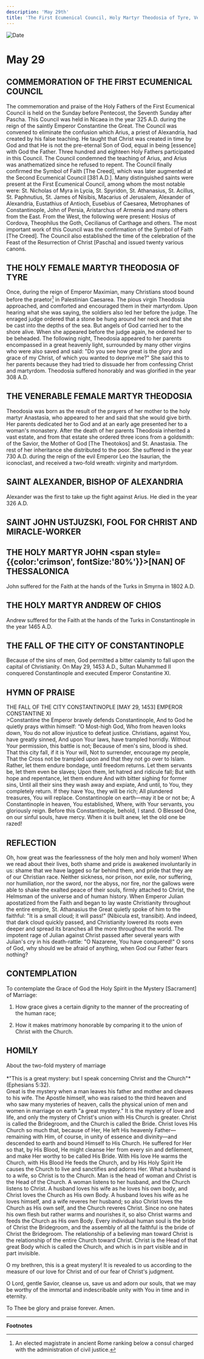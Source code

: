 ```yaml
---
description: 'May 29th'
title: 'The First Ecumenical Council, Holy Martyr Theodosia of Tyre, Venerable Theodosia, St. Alexander, Bishop of Alexandria'
---
```


<CustomPaginator />
<RunningHead />

<Image src="/title-imprint.png" height={68} width={50} alt="Date" className="title-imprint"/>

# <div id="date">May <Image className="four-dot" src="/four-dot.png" height={15} width={15} alt="" />29</div>

## COMMEMORATION OF THE FIRST ECUMENICAL COUNCIL

The commemoration and praise of the Holy Fathers of the First Ecumenical Council is held on the Sunday before Pentecost, the Seventh Sunday after Pascha. This Council was held in Nicaea in the year 325 A.D. during the reign of the saintly Emperor Constantine the Great. The Council was convened to eliminate the confusion which Arius, a priest of Alexandria, had created by his false teaching. He taught that Christ was created in time by God and that He is not the pre-eternal Son of God, equal in being [essence] with God the Father. Three hundred and eighteen Holy Fathers participated in this Council. The Council condemned the teaching of Arius, and Arius was anathematized since he refused to repent. The Council finally confirmed the Symbol of Faith [The Creed], which was later augmented at the Second Ecumenical Council [381 A.D.]. Many distinguished saints were present at the First Ecumenical Council, among whom the most notable were: St. Nicholas of Myra in Lycia, St. Spyridon, St. Athanasius, St. Acillus, St. Paphnutius, St. James of Nisibis, Macarius of Jerusalem, Alexander of Alexandria, Eustathius of Antioch, Eusebius of Caesarea, Metrophanes of Constantinople, John of Persia, Aristarchus of Armenia and many others from the East. From the West, the following were present: Hosius of Cordova, Theophilus the Goth, Cecilianus of Carthage and others. The most important work of this Council was the confirmation of the Symbol of Faith [The Creed]. The Council also established the time of the celebration of the Feast of the Resurrection of Christ [Pascha] and issued twenty various canons.

## THE HOLY FEMALE MARTYR THEODOSIA OF TYRE

Once, during the reign of Emperor Maximian, many Christians stood bound before the praetor[^1] in Palestinian Caesarea. The pious virgin Theodosia approached, and comforted and encouraged them in their martyrdom. Upon hearing what she was saying, the soldiers also led her before the judge. The enraged judge ordered that a stone be hung around her neck and that she be cast into the depths of the sea. But angels of God carried her to the shore alive. When she appeared before the judge again, he ordered her to be beheaded. The following night, Theodosia appeared to her parents encompassed in a great heavenly light, surrounded by many other virgins who were also saved and said: "Do you see how great is the glory and grace of my Christ, of which you wanted to deprive me?" She said this to her parents because they had tried to dissuade her from confessing Christ and martyrdom. Theodosia suffered honorably and was glorified in the year 308 A.D.

## THE VENERABLE FEMALE MARTYR THEODOSIA

Theodosia was born as the result of the prayers of her mother to the holy martyr Anastasia, who appeared to her and said that she would give birth. Her parents dedicated her to God and at an early age presented her to a woman's monastery. After the death of her parents Theodosia inherited a vast estate, and from that estate she ordered three icons from a goldsmith: of the Savior, the Mother of God [The Theotokos] and St. Anastasia. The rest of her inheritance she distributed to the poor. She suffered in the year 730 A.D. during the reign of the evil Emperor Leo the Isaurian, the iconoclast, and received a two-fold wreath: virginity and martyrdom.

## SAINT ALEXANDER, BISHOP OF ALEXANDRIA

Alexander was the first to take up the fight against Arius. He died in the year 326 A.D.

## SAINT JOHN USTJUZSKI, FOOL FOR CHRIST AND MIRACLE-WORKER

## THE HOLY MARTYR JOHN <span style={{color:'crimson', fontSize:'80%'}}>[NAN]</span> OF THESSALONICA

John suffered for the Faith at the hands of the Turks in Smyrna in 1802 A.D.

## THE HOLY MARTYR ANDREW OF CHIOS

Andrew suffered for the Faith at the hands of the Turks in Constantinople in the year 1465 A.D.

## THE FALL OF THE CITY OF CONSTANTINOPLE

Because of the sins of men, God permitted a bitter calamity to fall upon the capital of Christianity. On May 29, 1453 A.D., Sultan Muhammed II conquered Constantinople and executed Emperor Constantine XI.


## HYMN OF PRAISE
<div style={{textAlign:'center', color:'crimson', fontWeight:'bold'}}>
THE FALL OF THE CITY CONSTANTINOPLE [MAY 29, 1453]
EMPEROR CONSTANTINE XI
</div>
>Constantine the Emperor bravely defends Constantinople,  
And to God he quietly prays within himself:  
“O Most-high God, Who from heaven looks down,  
You do not allow injustice to defeat justice.  
Christians, against You, have greatly sinned,  
And upon Your laws, have trampled horridly.  
Without Your permission, this battle is not;  
Because of men's sins, blood is shed.  
That this city fall, if it is Your will,  
Not to surrender, encourage my people,  
That the Cross not be trampled upon and that they not go over to Islam.  
Rather, let them endure bondage, until freedom returns.  
Let them servants be, let them even be slaves;  
Upon them, let hatred and ridicule fall;  
But with hope and repentance, let them endure  
And with bitter sighing for former sins,  
Until all their sins they wash away and expiate,  
And until, to You, they completely return.  
If they have You, they will be rich;  
All plundered treasures, You will replace.  
Constantinople on earth—may it be or not be;  
A Constantinople in heaven, You established,  
Where, with Your servants, you gloriously reign.  
Before this Constantinople, behold, I stand.  
O Blessed One, on our sinful souls, have mercy.  
When it is built anew, let the old one be razed!  


## REFLECTION

Oh, how great was the fearlessness of the holy men and holy women! When we read about their lives, both shame and pride is awakened involuntarily in us: shame that we have lagged so far behind them, and pride that they are of our Christian race. Neither sickness, nor prison, nor exile, nor suffering, nor humiliation, nor the sword, nor the abyss, nor fire, nor the gallows were able to shake the exalted peace of their souls, firmly attached to Christ, the Helmsman of the universe and of human history. When Emperor Julian apostatized from the Faith and began to lay waste Christianity throughout the entire empire, St. Athanasius the Great quietly spoke of him to the faithful: "It is a small cloud; it will pass!" (Nibicula est, transibit). And indeed, that dark cloud quickly passed, and Christianity lowered its roots even deeper and spread its branches all the more throughout the world. The impotent rage of Julian against Christ passed after several years with Julian's cry in his death-rattle: "O Nazarene, You have conquered!" O sons of God, why should we be afraid of anything, when God our Father fears nothing?


## CONTEMPLATION
 
To contemplate the Grace of God the Holy Spirit in the Mystery [Sacrament] of Marriage:

1. How grace gives a certain dignity to the manner of the procreating of the human race;

2. How it makes matrimony honorable by comparing it to the union of Christ with the Church.


## HOMILY
<div style={{textAlign:'center', color:'crimson', fontWeight:'bold'}}>
About the two-fold mystery of marriage
</div><br />
<div style={{textAlign:'right'}}>
*"This is a great mystery: but I speak concerning Christ and the Church"* (Ephesians 5:32).
</div>
Great is the mystery when a man leaves his father and mother and cleaves to his wife. The Apostle himself, who was raised to the third heaven and who saw many mysteries of heaven, calls the physical union of men and women in marriage on earth "a great mystery." It is the mystery of love and life, and only the mystery of Christ's union with His Church is greater. Christ is called the Bridegroom, and the Church is called the Bride. Christ loves His Church so much that, because of Her, He left His heavenly Father—remaining with Him, of course, in unity of essence and divinity—and descended to earth and bound Himself to His Church. He suffered for Her so that, by His Blood, He might cleanse Her from every sin and defilement, and make Her worthy to be called His Bride. With His love He warms the Church, with His Blood He feeds the Church, and by His Holy Spirit He causes the Church to live and sanctifies and adorns Her. What a husband is to a wife, so Christ is to the Church. Man is the head of woman and Christ is the Head of the Church. A woman listens to her husband, and the Church listens to Christ. A husband loves his wife as he loves his own body, and Christ loves the Church as His own Body. A husband loves his wife as he loves himself, and a wife reveres her husband; so also Christ loves the Church as His own self, and the Church reveres Christ. Since no one hates his own flesh but rather warms and nourishes it, so also Christ warms and feeds the Church as His own Body. Every individual human soul is the bride of Christ the Bridegroom, and the assembly of all the faithful is the bride of Christ the Bridegroom. The relationship of a believing man toward Christ is the relationship of the entire Church toward Christ. Christ is the Head of that great Body which is called the Church, and which is in part visible and in part invisible.

O my brethren, this is a great mystery! It is revealed to us according to the measure of our love for Christ and of our fear of Christ's judgment.

O Lord, gentle Savior, cleanse us, save us and adorn our souls, that we may be worthy of the immortal and indescribable unity with You in time and in eternity.

To Thee be glory and praise forever. Amen.

---
**Footnotes**

[^1]: An elected magistrate in ancient Rome ranking below a consul charged with the administration of civil justice.